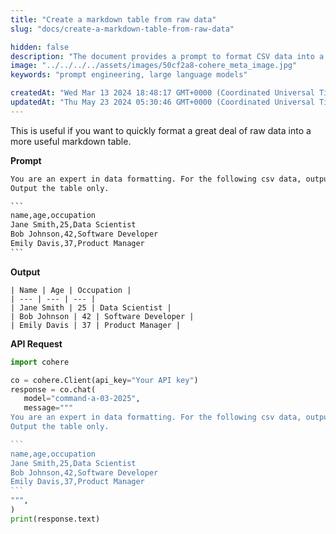```yaml
---
title: "Create a markdown table from raw data"
slug: "docs/create-a-markdown-table-from-raw-data"

hidden: false 
description: "The document provides a prompt to format CSV data into a markdown table and includes the output table as well as an API request using the Cohere platform."
image: "../../../../assets/images/50cf2a8-cohere_meta_image.jpg"  
keywords: "prompt engineering, large language models"

createdAt: "Wed Mar 13 2024 18:48:17 GMT+0000 (Coordinated Universal Time)"
updatedAt: "Thu May 23 2024 05:30:46 GMT+0000 (Coordinated Universal Time)"
---
```

This is useful if you want to quickly format a great deal of raw data into a more useful markdown table.

**Prompt**

````txt
You are an expert in data formatting. For the following csv data, output it as a markdown table.
Output the table only. 

```
name,age,occupation
Jane Smith,25,Data Scientist
Bob Johnson,42,Software Developer
Emily Davis,37,Product Manager
```
````

**Output**

```
| Name | Age | Occupation |
| --- | --- | --- |
| Jane Smith | 25 | Data Scientist |
| Bob Johnson | 42 | Software Developer |
| Emily Davis | 37 | Product Manager |
```

**API Request**

````python PYTHON
import cohere

co = cohere.Client(api_key="Your API key")
response = co.chat(
   model="command-a-03-2025",
   message="""
You are an expert in data formatting. For the following csv data, output it as a markdown table.
Output the table only. 

```
name,age,occupation
Jane Smith,25,Data Scientist
Bob Johnson,42,Software Developer
Emily Davis,37,Product Manager
```
""",
)
print(response.text)
````

